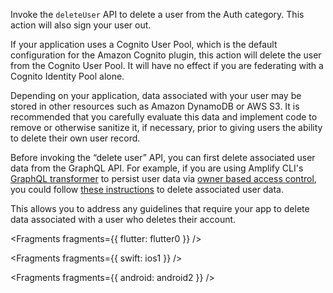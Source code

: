 Invoke the `deleteUser` API to delete a user from the Auth category. This action will also sign your user out.

If your application uses a Cognito User Pool, which is the default configuration for the Amazon Cognito plugin, this action will delete the user from the Cognito User Pool. It will have no effect if you are federating with a Cognito Identity Pool alone.

<Callout warning>

Depending on your application, data associated with your user may be stored in other resources such as Amazon DynamoDB or AWS S3. It is recommended that you carefully evaluate this data and implement code to remove or otherwise sanitize it, if necessary, prior to giving users the ability to delete their own user record.

</Callout>

<Callout warning>

Before invoking the “delete user” API, you can first delete associated user data from the GraphQL API. For example, if you are using Amplify CLI's [GraphQL transformer](/[platform]/build-a-backend/graphqlapi/) to persist user data via [owner based access control](/[platform]/build-a-backend/graphqlapi/customize-authorization-rules/#per-user--owner-based-data-access), you could follow [these instructions](https://gist.github.com/aws-amplify-ops/27954c421bd72930874d48c15c284807) to delete associated user data.

This allows you to address any guidelines that require your app to delete data associated with a user who deletes their account.

</Callout>


<Fragments fragments={{ flutter: flutter0 }} />


<Fragments fragments={{ swift: ios1 }} />


<Fragments fragments={{ android: android2 }} />
